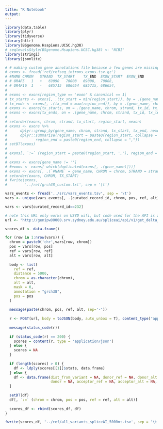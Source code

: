 ```yaml
---
title: "R Notebook"
output: 
---
```


```r
library(data.table)
library(plyr)
library(tidyverse)
library(httr)
library(BSgenome.Hsapiens.UCSC.hg38)
# seqlevelsStyle(BSgenome.Hsapiens.UCSC.hg38) <- "NCBI"
library(stringi)
library(jsonlite)
```


```r
# # making custom gene annotations file because a few genes are missing in spliceAIs one
# exons <- fread('ref/refseq_introns_exons.tsv.gz')
# #NAME	CHROM	STRAND	TX_START	TX_END	EXON_START	EXON_END
# # OR4F5	1	+	69090	70008	69090,	70008,
# # OR4F16	1	-	685715	686654	685715,	686654,
# 
# exons <- exons[region_type == 'exon' & canonical == 1]
# tx_starts <- exons[, .(tx_start = min(region_start)), by = .(gene_name, chrom, strand, tx_id, tx_len, nexon)]
# tx_ends <- exons[, .(tx_end = max(region_end)), by = .(gene_name, chrom, strand, tx_id, tx_len, nexon)]
# exons <- exons[tx_starts, on = .(gene_name, chrom, strand, tx_id, tx_len, nexon)]
# exons <- exons[tx_ends, on = .(gene_name, chrom, strand, tx_id, tx_len, nexon)]
# 
# setorder(exons, chrom, strand, tx_start, region_start, nexon)
# exons <- exons %>%
#      dplyr::group_by(gene_name, chrom, strand, tx_start, tx_end, nexon) %>%
#      dplyr::summarise(region_start = paste0(region_start, collapse = ","),
#             region_end = paste0(region_end, collapse = ","))
# setDT(exons)
# 
# exons[, `:=` (region_start = paste0(region_start, ','), region_end = paste0(region_end, ','))]
# 
# exons <- exons[gene_name != '']
# #exons <- exons[-which(duplicated(exons[, .(gene_name)]))]
# exons <- exons[, .(`#NAME` = gene_name, CHROM = chrom, STRAND = strand, TX_START = tx_start, TX_END = tx_end, EXON_START = region_start, EXON_END = region_end)]
# setorder(exons, CHROM, TX_START)
# fwrite(exons,
#        '../ref/grch38_custom.txt', sep = '\t')

```



```r
vars_events <- fread('../src/vars_events.tsv', sep = '\t')
vars <- unique(vars_events[, .(curated_record_id, chrom, pos, ref, alt)])

vars <- vars[curated_record_id==232]
```


```r
# note this URL only works on USYD wifi, but code used for the API is available publicly here: https://gitlab.com/kidsneuro/SpliceAIAPI
url <- "http://genipw00000.srv.sydney.edu.au/spliceai/api/v1/get_delta_scores/"

scores_df <- data.frame()

for (row in 1:nrow(vars)) {
  chrom = paste0('chr',vars[row, chrom])
  pos = vars[row, pos]
  ref = vars[row, ref]
  alt = vars[row, alt]
  
  body <- list(
    ref = ref,
    distance = 5000,
    chrom = as.character(chrom),
    alt = alt,
    mask = 0,
    annotation = "grch38",
    pos = pos
  )
  
  message(paste(chrom, pos, ref, alt, sep='-'))
  
  r <- POST(url, body = toJSON(body, auto_unbox = T), content_type("application/json"), accept("application/json"), timeout(120))
  
  message(status_code(r))
  
  if (status_code(r) == 200) {
    scores = content(r, type = 'application/json')
  } else {
    scores = NA
  }
  
  if (length(scores) > 0) {
    df <- ldply(scores[[1]]$stats, data.frame)
  } else {
    df <- data.frame(dist_from_variant = NA, donor_ref = NA, donor_alt = NA, 
                     donor = NA, acceptor_ref = NA, acceptor_alt = NA, acceptor = NA)
  }
  
  setDT(df)
  df[, `:=` (chrom = chrom, pos = pos, ref = ref, alt = alt)]
  
  scores_df <- rbind(scores_df, df)
}
```





```r
fwrite(scores_df, '../ref/all_variants_spliceAI_5000nt.tsv', sep = '\t')
```




